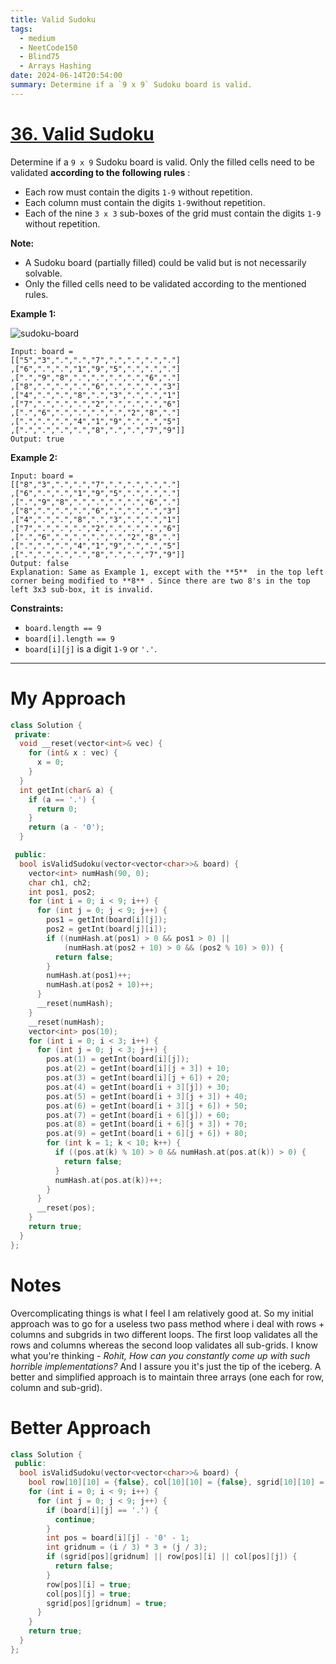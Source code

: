 ```yaml
---
title: Valid Sudoku
tags:
  - medium
  - NeetCode150
  - Blind75
  - Arrays Hashing
date: 2024-06-14T20:54:00
summary: Determine if a `9 x 9` Sudoku board is valid.
---
```


# [36. Valid Sudoku](https://leetcode.com/problems/valid-sudoku/description/)

Determine if a `9 x 9` Sudoku board is valid. Only the filled cells need to be validated **according to the following rules** :

- Each row must contain the digits `1-9` without repetition.
- Each column must contain the digits `1-9`without repetition.
- Each of the nine `3 x 3` sub-boxes of the grid must contain the digits `1-9` without repetition.

**Note:**

- A Sudoku board (partially filled) could be valid but is not necessarily solvable.
- Only the filled cells need to be validated according to the mentioned rules.

**Example 1:**

<Image
  alt="sudoku-board"
  src="https://upload.wikimedia.org/wikipedia/commons/thumb/f/ff/Sudoku-by-L2G-20050714.svg/250px-Sudoku-by-L2G-20050714.svg.png"
  width={250}
  height={250}
/>

```
Input: board =
[["5","3",".",".","7",".",".",".","."]
,["6",".",".","1","9","5",".",".","."]
,[".","9","8",".",".",".",".","6","."]
,["8",".",".",".","6",".",".",".","3"]
,["4",".",".","8",".","3",".",".","1"]
,["7",".",".",".","2",".",".",".","6"]
,[".","6",".",".",".",".","2","8","."]
,[".",".",".","4","1","9",".",".","5"]
,[".",".",".",".","8",".",".","7","9"]]
Output: true
```

**Example 2:**

```
Input: board =
[["8","3",".",".","7",".",".",".","."]
,["6",".",".","1","9","5",".",".","."]
,[".","9","8",".",".",".",".","6","."]
,["8",".",".",".","6",".",".",".","3"]
,["4",".",".","8",".","3",".",".","1"]
,["7",".",".",".","2",".",".",".","6"]
,[".","6",".",".",".",".","2","8","."]
,[".",".",".","4","1","9",".",".","5"]
,[".",".",".",".","8",".",".","7","9"]]
Output: false
Explanation: Same as Example 1, except with the **5**  in the top left corner being modified to **8** . Since there are two 8's in the top left 3x3 sub-box, it is invalid.
```

**Constraints:**

- `board.length == 9`
- `board[i].length == 9`
- `board[i][j]` is a digit `1-9` or `'.'`.

---

# My Approach

```cpp
class Solution {
 private:
  void __reset(vector<int>& vec) {
    for (int& x : vec) {
      x = 0;
    }
  }
  int getInt(char& a) {
    if (a == '.') {
      return 0;
    }
    return (a - '0');
  }

 public:
  bool isValidSudoku(vector<vector<char>>& board) {
    vector<int> numHash(90, 0);
    char ch1, ch2;
    int pos1, pos2;
    for (int i = 0; i < 9; i++) {
      for (int j = 0; j < 9; j++) {
        pos1 = getInt(board[i][j]);
        pos2 = getInt(board[j][i]);
        if ((numHash.at(pos1) > 0 && pos1 > 0) ||
            (numHash.at(pos2 + 10) > 0 && (pos2 % 10) > 0)) {
          return false;
        }
        numHash.at(pos1)++;
        numHash.at(pos2 + 10)++;
      }
      __reset(numHash);
    }
    __reset(numHash);
    vector<int> pos(10);
    for (int i = 0; i < 3; i++) {
      for (int j = 0; j < 3; j++) {
        pos.at(1) = getInt(board[i][j]);
        pos.at(2) = getInt(board[i][j + 3]) + 10;
        pos.at(3) = getInt(board[i][j + 6]) + 20;
        pos.at(4) = getInt(board[i + 3][j]) + 30;
        pos.at(5) = getInt(board[i + 3][j + 3]) + 40;
        pos.at(6) = getInt(board[i + 3][j + 6]) + 50;
        pos.at(7) = getInt(board[i + 6][j]) + 60;
        pos.at(8) = getInt(board[i + 6][j + 3]) + 70;
        pos.at(9) = getInt(board[i + 6][j + 6]) + 80;
        for (int k = 1; k < 10; k++) {
          if ((pos.at(k) % 10) > 0 && numHash.at(pos.at(k)) > 0) {
            return false;
          }
          numHash.at(pos.at(k))++;
        }
      }
      __reset(pos);
    }
    return true;
  }
};
```

# Notes

Overcomplicating things is what I feel I am relatively good at. So my initial approach was to go for a useless two pass method where i deal with rows + columns and subgrids in two different loops. The first loop validates all the rows and columns whereas the second loop validates all sub-grids. I know what you're thinking - _Rohit, How can you constantly come up with such horrible implementations?_ And I assure you it's just the tip of the iceberg. A better and simplified approach is to maintain three arrays (one each for row, column and sub-grid).

# Better Approach

```cpp
class Solution {
 public:
  bool isValidSudoku(vector<vector<char>>& board) {
    bool row[10][10] = {false}, col[10][10] = {false}, sgrid[10][10] = {false};
    for (int i = 0; i < 9; i++) {
      for (int j = 0; j < 9; j++) {
        if (board[i][j] == '.') {
          continue;
        }
        int pos = board[i][j] - '0' - 1;
        int gridnum = (i / 3) * 3 + (j / 3);
        if (sgrid[pos][gridnum] || row[pos][i] || col[pos][j]) {
          return false;
        }
        row[pos][i] = true;
        col[pos][j] = true;
        sgrid[pos][gridnum] = true;
      }
    }
    return true;
  }
};
```
